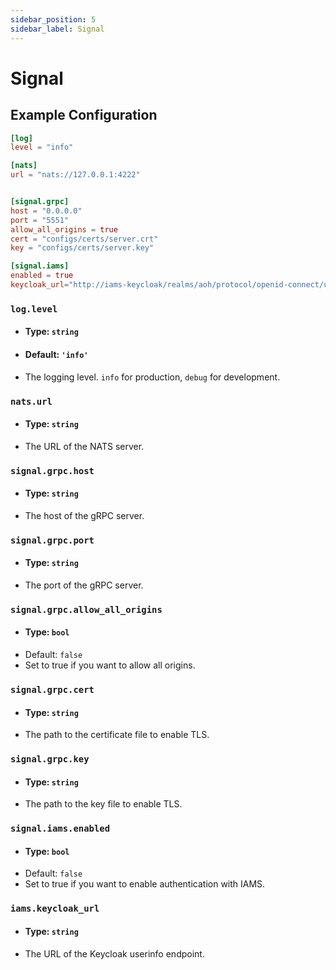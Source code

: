 ```yaml
---
sidebar_position: 5
sidebar_label: Signal
---
```

# Signal

## Example Configuration

```toml
[log]
level = "info"

[nats]
url = "nats://127.0.0.1:4222"


[signal.grpc]
host = "0.0.0.0"
port = "5551"
allow_all_origins = true
cert = "configs/certs/server.crt"
key = "configs/certs/server.key"

[signal.iams]
enabled = true
keycloak_url="http://iams-keycloak/realms/aoh/protocol/openid-connect/userinfo"
```

### `log.level`

-   #### Type: `string`
-   #### Default: `'info'`
-   The logging level. `info` for production, `debug` for development.

### `nats.url`

-   #### Type: `string`
-   The URL of the NATS server.


### `signal.grpc.host`

-   #### Type: `string`
-   The host of the gRPC server.

### `signal.grpc.port`

-   #### Type: `string`
-   The port of the gRPC server.

### `signal.grpc.allow_all_origins`

-   #### Type: `bool`
-   Default: `false`
-   Set to true if you want to allow all origins.

### `signal.grpc.cert`

-   #### Type: `string`
-   The path to the certificate file to enable TLS.

### `signal.grpc.key`

-   #### Type: `string`
-   The path to the key file to enable TLS.

### `signal.iams.enabled`

-   #### Type: `bool`
-   Default: `false`
-   Set to true if you want to enable authentication with IAMS.

### `iams.keycloak_url`

-   #### Type: `string`
-   The URL of the Keycloak userinfo endpoint.

